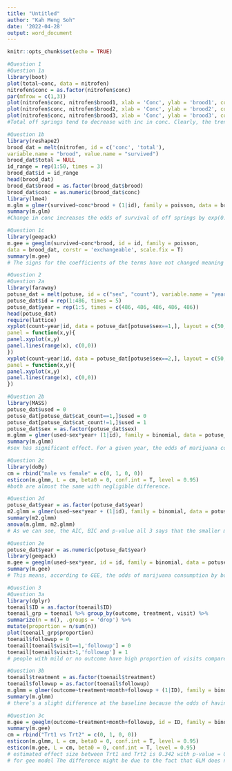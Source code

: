 ---
title: "Untitled"
author: "Kah Meng Soh"
date: '2022-04-28'
output: word_document
---

```{r setup, include=FALSE}
knitr::opts_chunk$set(echo = TRUE)
```
```{r}
#Question 1
#Question 1a
library(boot)
plot(total~conc, data = nitrofen)
nitrofen$conc = as.factor(nitrofen$conc)
par(mfrow = c(1,3))
plot(nitrofen$conc, nitrofen$brood1, xlab = 'Conc', ylab = 'brood1', col = 'red')
plot(nitrofen$conc, nitrofen$brood2, xlab = 'Conc', ylab = 'brood2', col = 'blue')
plot(nitrofen$conc, nitrofen$brood3, xlab = 'Conc', ylab = 'brood3', col = 'green')
#Total off springs tend to decrease with inc in conc. Clearly, the trend within each brood is not the same.
```
```{r}
#Question 1b
library(reshape2)
brood_dat = melt(nitrofen, id = c('conc', 'total'),
variable.name = "brood", value.name = "survived")
brood_dat$total = NULL
id_range = rep(1:50, times = 3)
brood_dat$id = id_range
head(brood_dat)
brood_dat$brood = as.factor(brood_dat$brood)
brood_dat$conc = as.numeric(brood_dat$conc)
library(lme4)
m.glm = glmer(survived~conc*brood + (1|id), family = poisson, data = brood_dat)
summary(m.glm)
#Change in conc increases the odds of survival of off springs by exp(0.3060) for brood1 compared to brood3. Change in conc decreases the odds of survival of off springs by exp(-0.1321) for brood2 compared to brood3
```
```{r}
#Question 1c
library(geepack)
m.gee = geeglm(survived~conc*brood, id = id, family = poisson,
data = brood_dat, corstr = 'exchangeable', scale.fix = T)
summary(m.gee)
# The signs for the coefficients of the terms have not changed meaning the direction of change of response when a single covariate is changed is still preserved. Estimates have become more significant and have reduced in magnitude compared to GLMM. Also, now we have forced a within group compound correlation structure which is not prewsent in GLM.
```

```{r}
#Question 2
#Question 2a
library(faraway)
potuse_dat = melt(potuse, id = c("sex", "count"), variable.name = "year", value.name = 'cat_count')
potuse_dat$id = rep(1:486, times = 5)
potuse_dat$year = rep(1:5, times = c(486, 486, 486, 486, 486))
head(potuse_dat)
require(lattice)
xyplot(count~year|id, data = potuse_dat[potuse$sex==1,], layout = c(50, 10),
panel = function(x,y){
panel.xyplot(x,y)
panel.lines(range(x), c(0,0))
})
xyplot(count~year|id, data = potuse_dat[potuse$sex==2,], layout = c(50, 10),
panel = function(x,y){
panel.xyplot(x,y)
panel.lines(range(x), c(0,0))
})
```
```{r}
#Question 2b
library(MASS)
potuse_dat$used = 0
potuse_dat[potuse_dat$cat_count==1,]$used = 0
potuse_dat[potuse_dat$cat_count!=1,]$used = 1
potuse_dat$sex = as.factor(potuse_dat$sex)
m.glmm = glmer(used~sex*year+ (1|id), family = binomial, data = potuse_dat)
summary(m.glmm)
#sex has significant effect. For a given year, the odds of marijuana consumption decreases by exp(-2.32e-8) ~ 1 for boys compared to girls. This means boys and girls have almost the same odds of consuming marijuana for a fixed year.
```
```{r}
#Question 2c
library(doBy)
cm = rbind("male vs female" = c(0, 1, 0, 0))
esticon(m.glmm, L = cm, beta0 = 0, conf.int = T, level = 0.95)
#both are almost the same with negligible difference.
```
```{r}
#Question 2d
potuse_dat$year = as.factor(potuse_dat$year)
m2.glmm = glmer(used~sex*year + (1|id), family = binomial, data = potuse_dat)
summary(m2.glmm)
anova(m.glmm, m2.glmm)
# As we can see, the AIC, BIC and p-value all 3 says that the smaller model is better. Treating year as factor means treating each year as a level for the variable which defeats the whole purpose of this experiment where the motive is to see how the useage of marijuana changes with year, so year should be treated as a numerical variable.
```
```{r}
#Question 2e
potuse_dat$year = as.numeric(potuse_dat$year)
library(geepack)
m.gee = geeglm(used~sex*year, id = id, family = binomial, data = potuse_dat, corstr = 'exchangebale', scale.fix=TRUE) 
summary(m.gee)
# This means, according to GEE, the odds of marijuana consumption by boys increases by a factor of almost 1 compared to girls. The overall factor is still close to one but the direction has changed. The coefficient of each specific model means the odds of the response(i.e. used or not) increases/ decreases(dependingon whether +ve/-ve) by that coefficient when the specific variable(whose coefficient is concerned) increases by 1 unit, provided the other variables are fixed. The only difference between GLM and GEE is that GEE forces a correlation structure for within group subjects in the variance.This means GEE is an extension of GLM for repeated measures using Quasi-Likelihood. Over here, the repeated measures of the same subject are expected to be correlated hence the GEE estimates would be more practical compared to GEE.
```
```{r}
#Question 3
#Question 3a
library(dplyr)
toenail$ID = as.factor(toenail$ID)
toenail_grp = toenail %>% group_by(outcome, treatment, visit) %>%
summarize(n = n(), .groups = 'drop') %>%
mutate(proportion = n/sum(n))
plot(toenail_grp$proportion)
toenail$followup = 0
toenail[toenail$visit==1,'followup'] = 0
toenail[toenail$visit>1,'followup'] = 1
# people with mild or no outcome have high proportion of visits compared to people with moderate or severe outcome. method (ii) is better for observational study because in the observational study, it would help us to estimate a random intercept for the patient effect because every patient is random in this observational study method (ii) is still better for randomized approach because even if the baseline is not prevelant, we expect all the patients to have a different base effects and may be could have a different growth.
```
```{r}
#Question 3b
toenail$treatment = as.factor(toenail$treatment)
toenail$followup = as.factor(toenail$followup)
m.glmm = glmer(outcome~treatment+month+followup + (1|ID), family = binomial, data = toenail)
summary(m.glmm)
# there’s a slight difference at the baseline because the odds of having a moderate or severe outcome increases by exp(0.1035) when the the patient has followup visits compared to when he hasn’t any.
```
```{r}
#Question 3c
m.gee = geeglm(outcome~treatment+month+followup, id = ID, family = binomial, data = toenail, corstr = 'exchangebale', scale.fix = T)
summary(m.gee)
cm = rbind("Trt1 vs Trt2" = c(0, 1, 0, 0))
esticon(m.glmm, L = cm, beta0 = 0, conf.int = T, level = 0.95)
esticon(m.gee, L = cm, beta0 = 0, conf.int = T, level = 0.95)
# estimated effect size between Trt1 and Trt2 is 0.342 with p-value = 0.3 for glm model
# for gee model The difference might be due to the fact that GLM does not consider correlation within subject and uses exact MLE but GEE does consider correlation within subject and uses quasi likelihood.
```

